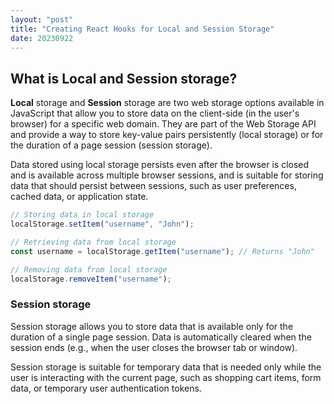 ```yaml
---
layout: "post"
title: "Creating React Hooks for Local and Session Storage"
date: 20230922
---
```


## What is Local and Session storage?

**Local** storage and **Session** storage are two web storage options available in JavaScript that allow you to store data on the client-side (in the user's browser) for a specific web domain. They are part of the Web Storage API and provide a way to store key-value pairs persistently (local storage) or for the duration of a page session (session storage).

Data stored using local storage persists even after the browser is closed and is available across multiple browser sessions, and is suitable for storing data that should persist between sessions, such as user preferences, cached data, or application state.

```javascript
// Storing data in local storage
localStorage.setItem("username", "John");

// Retrieving data from local storage
const username = localStorage.getItem("username"); // Returns "John"

// Removing data from local storage
localStorage.removeItem("username");
```

### Session storage

Session storage allows you to store data that is available only for the duration of a single page session. Data is automatically cleared when the session ends (e.g., when the user closes the browser tab or window).

Session storage is suitable for temporary data that is needed only while the user is interacting with the current page, such as shopping cart items, form data, or temporary user authentication tokens.

